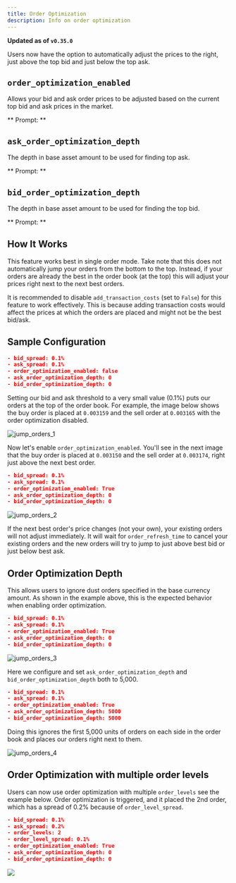 ```yaml
---
title: Order Optimization
description: Info on order optimization
---
```




**Updated as of `v0.35.0`**

Users now have the option to automatically adjust the prices to the right, just above the top bid and just below the top ask.

<Callout
  type="note"
  body="`order_optimization_enabled` was previously called `jump_orders_enabled`"
/>

## `order_optimization_enabled`

Allows your bid and ask order prices to be adjusted based on the current top bid and ask prices in the market.

** Prompt: **

<Prompt
  prompt="Do you want to enable best bid ask jumping? (Yes/No)"
  response=">>> Yes"
/>

## `ask_order_optimization_depth`

The depth in base asset amount to be used for finding top ask.

** Prompt: **

<Prompt
  prompt="How deep do you want to go into the order book for calculating the top ask, ignoring dust orders on the top (expressed in base asset amount)?"
  response=">>> "
/>

## `bid_order_optimization_depth`

The depth in base asset amount to be used for finding the top bid.

** Prompt: **

<Prompt
  prompt="How deep do you want to go into the order book for calculating the top bid, ignoring dust orders on the top (expressed in base asset amount)?"
  response=">>> "
/>

## How It Works

This feature works best in single order mode. Take note that this does not automatically jump your orders from the bottom to the top. Instead, if your orders are already the best in the order book (at the top) this will adjust your prices right next to the next best orders.

It is recommended to disable `add_transaction_costs` (set to `False`) for this feature to work effectively. This is because adding transaction costs would affect the prices at which the orders are placed and might not be the best bid/ask.

## Sample Configuration

```json
- bid_spread: 0.1%
- ask_spread: 0.1%
- order_optimization_enabled: false
- ask_order_optimization_depth: 0
- bid_order_optimization_depth: 0
```

Setting our bid and ask threshold to a very small value (0.1%) puts our orders at the top of the order book. For example, the image below shows the buy order is placed at `0.003159` and the sell order at `0.003165` with the order optimization disabled.

![jump_orders_1](/img/jump_orders1.png)

Now let's enable `order_optimization_enabled`. You'll see in the next image that the buy order is placed at `0.003150` and the sell order at `0.003174`, right just above the next best order.

```json
- bid_spread: 0.1%
- ask_spread: 0.1%
- order_optimization_enabled: True
- ask_order_optimization_depth: 0
- bid_order_optimization_depth: 0
```

![jump_orders_2](/img/jump_orders2.png)

If the next best order's price changes (not your own), your existing orders will not adjust immediately. It will wait for `order_refresh_time` to cancel your existing orders and the new orders will try to jump to just above best bid or just below best ask.

## Order Optimization Depth

This allows users to ignore dust orders specified in the base currency amount. As shown in the example above, this is the expected behavior when enabling order optimization.

```json
- bid_spread: 0.1%
- ask_spread: 0.1%
- order_optimization_enabled: True
- ask_order_optimization_depth: 0
- bid_order_optimization_depth: 0
```

![jump_orders_3](/img/jump_orders3.png)

Here we configure and set `ask_order_optimization_depth` and `bid_order_optimization_depth` both to 5,000.

```json
- bid_spread: 0.1%
- ask_spread: 0.1%
- order_optimization_enabled: True
- ask_order_optimization_depth: 5000
- bid_order_optimization_depth: 5000
```

Doing this ignores the first 5,000 units of orders on each side in the order book and places our orders right next to them.

![jump_orders_4](/img/jump_orders4.png)

## Order Optimization with multiple order levels

Users can now use order optimization with multiple `order_levels` see the example below. Order optimization is triggered, and it placed the 2nd order, which has a spread of 0.2% because of `order_level_spread`.

```json
- bid_spread: 0.1%
- ask_spread: 0.2%
- order_levels: 2
- order_level_spread: 0.1%
- order_optimization_enabled: True
- ask_order_optimization_depth: 0
- bid_order_optimization_depth: 0
```

![](img/multiple_order_levels.png)
